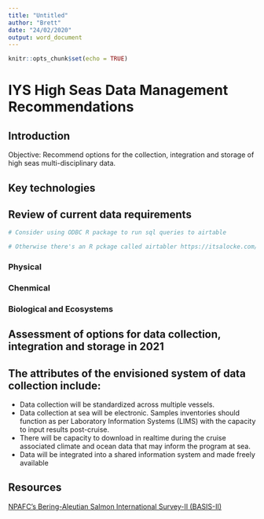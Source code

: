 ```yaml
---
title: "Untitled"
author: "Brett"
date: "24/02/2020"
output: word_document
---
```


```r
knitr::opts_chunk$set(echo = TRUE)
```

# IYS High Seas Data Management Recommendations

## Introduction

Objective: Recommend options for the collection, integration
and storage of high seas multi-disciplinary data.

## Key technologies

## Review of current data requirements

```r
# Consider using ODBC R package to run sql queries to airtable

# Otherwise there's an R pckage called airtabler https://itsalocke.com/blog/how-to-use-an-r-interface-with-airtable-api/
```


### Physical

### Chenmical

### Biological and Ecosystems

## Assessment of options for data collection, integration and storage in 2021

## The attributes of the envisioned system of data collection include:

* Data collection will be standardized across multiple vessels.
* Data collection at sea will be electronic. Samples inventories should function as per Laboratory Information Systems (LIMS) with the capacity to input results post-cruise.
* There will be capacity to download in realtime during the cruise associated climate
and ocean data that may inform the program at sea.
* Data will be integrated into a shared information system and made freely available

## Resources 

[NPAFC’s Bering-Aleutian Salmon International Survey-II (BASIS-II)](https://npafc.org/basis-phase-ii/)

